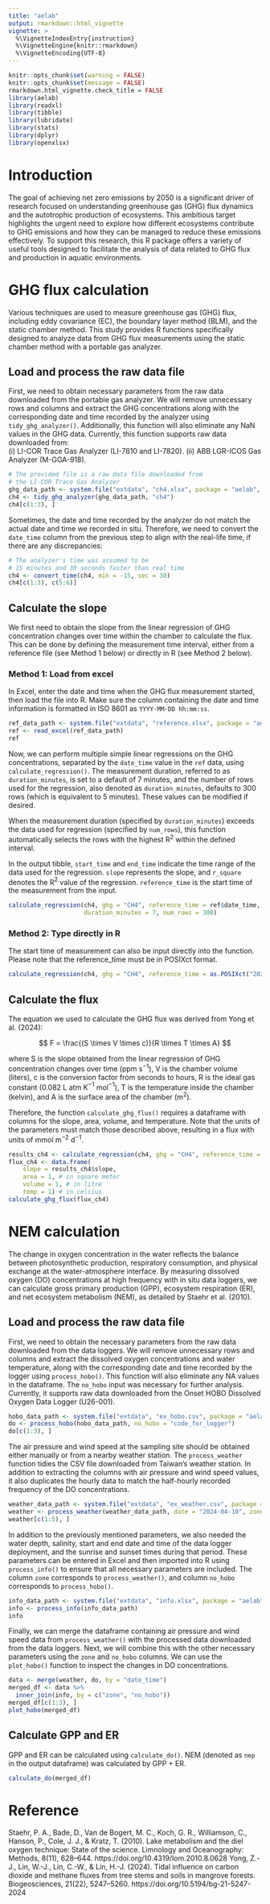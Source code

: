 ```yaml
---
title: "aelab"
output: rmarkdown::html_vignette
vignette: >
  %\VignetteIndexEntry{instruction}
  %\VignetteEngine{knitr::rmarkdown}
  %\VignetteEncoding{UTF-8}
---
```


```r
knitr::opts_chunk$set(warning = FALSE)
knitr::opts_chunk$set(message = FALSE)
rmarkdown.html_vignette.check_title = FALSE
library(aelab)
library(readxl)
library(tibble)
library(lubridate)
library(stats)
library(dplyr)
library(openxlsx)
```

# Introduction

The goal of achieving net zero emissions by 2050 is a significant driver of research focused on understanding greenhouse gas (GHG) flux dynamics and the autotrophic production of ecosystems. This ambitious target highlights the urgent need to explore how different ecosystems contribute to GHG emissions and how they can be managed to reduce these emissions effectively. To support this research, this R package offers a variety of useful tools designed to facilitate the analysis of data related to GHG flux and production in aquatic environments.

# GHG flux calculation

Various techniques are used to measure greenhouse gas (GHG) flux, including eddy covariance (EC), the boundary layer method (BLM), and the static chamber method. This study provides R functions specifically designed to analyze data from GHG flux measurements using the static chamber method with a portable gas analyzer.
 
## Load and process the raw data file

First, we need to obtain necessary parameters from the raw data downloaded from the portable gas analyzer. We will remove unnecessary rows and columns and extract the GHG concentrations along with the corresponding date and time recorded by the analyzer using `tidy_ghg_analyzer()`. Additionally, this function will also eliminate any NaN values in the GHG data. Currently, this function supports raw data downloaded from:  
(i) LI-COR Trace Gas Analyzer (LI-7810 and LI-7820).
(ii) ABB LGR-ICOS Gas Analyzer (M-GGA-918).

```r
# The provided file is a raw data file downloaded from 
# the LI-COR Trace Gas Analyzer
ghg_data_path <- system.file("extdata", "ch4.xlsx", package = "aelab", mustWork = T)
ch4 <- tidy_ghg_analyzer(ghg_data_path, "ch4")
ch4[c(1:3), ]
```

Sometimes, the date and time recorded by the analyzer do not match the actual date and time we recorded in situ. Therefore, we need to convert the `date_time` column from the previous step to align with the real-life time, if there are any discrepancies:

```r
# The analyzer's time was assumed to be 
# 15 minutes and 30 seconds faster than real time
ch4 <- convert_time(ch4, min = -15, sec = 30)
ch4[c(1:3), c(5:6)]
```

## Calculate the slope

We first need to obtain the slope from the linear regression of GHG concentration changes over time within the chamber to calculate the flux. This can be done by defining the measurement time interval, either from a reference file (see Method 1 below) or directly in R (see Method 2 below).

### Method 1: Load from excel

In Excel, enter the date and time when the GHG flux measurement started, then load the file into R. Make sure the column containing the date and time information is formatted in ISO 8601 as `YYYY-MM-DD hh:mm:ss`.

```r
ref_data_path <- system.file("extdata", "reference.xlsx", package = "aelab", mustWork = T)
ref <- read_excel(ref_data_path)
ref
```

Now, we can perform multiple simple linear regressions on the GHG concentrations, separated by the `date_time` value in the `ref` data, using `calculate_regression()`. The measurement duration, referred to as `duration_minutes`, is set to a default of 7 minutes, and the number of rows used for the regression, also denoted as `duration_minutes`, defaults to 300 rows (which is equivalent to 5 minutes). These values can be modified if desired. 

When the measurement duration (specified by `duration_minutes`) exceeds the data used for regression (specified by `num_rows`), this function automatically selects the rows with the highest R$^2$ within the defined interval.

In the output tibble, `start_time` and `end_time` indicate the time range of the data used for the regression. `slope` represents the slope, and `r_square` denotes the R$^2$ value of the regression. `reference_time` is the start time of the measurement from the input.

```r
calculate_regression(ch4, ghg = "CH4", reference_time = ref$date_time,
                     duration_minutes = 7, num_rows = 300)
```

### Method 2: Type directly in R

The start time of measurement can also be input directly into the function. Please note that the reference_time must be in POSIXct format.

```r
calculate_regression(ch4, ghg = "CH4", reference_time = as.POSIXct("2023-03-11 07:32:00", tz = "UTC"))
```

## Calculate the flux

The equation we used to calculate the GHG flux was derived from Yong et al. (2024):

$$
F = \frac{(S \times V \times c)}{R \times T \times A}
$$

where S is the slope obtained from the linear regression of GHG concentration changes over time (ppm s$^{-1}$), V is the chamber volume (liters), c is the conversion factor from seconds to hours, R is the ideal gas constant (0.082 L atm K$^{−1}$ mol$^{−1}$), T is the temperature inside the chamber (kelvin), and A is the surface area of the chamber (m$^2$).

Therefore, the function `calculate_ghg_flux()` requires a dataframe with columns for the slope, area, volume, and temperature. Note that the units of the parameters must match those described above, resulting in a flux with units of mmol m$^{-2}$ d$^{-1}$.

```r
results_ch4 <- calculate_regression(ch4, ghg = "CH4", reference_time = as.POSIXct("2023-03-11 07:32:00", tz = "UTC"))
flux_ch4 <- data.frame(
    slope = results_ch4$slope,
    area = 1, # in square meter
    volume = 1, # in litre
    temp = 1) # in celcius
calculate_ghg_flux(flux_ch4)
```

# NEM calculation

The change in oxygen concentration in the water reflects the balance between photosynthetic production, respiratory consumption, and physical exchange at the water-atmosphere interface. By measuring dissolved oxygen (DO) concentrations at high frequency with in situ data loggers, we can calculate gross primary production (GPP), ecosystem respiration (ER), and net ecosystem metabolism (NEM), as detailed by Staehr et al. (2010).

## Load and process the raw data file

First, we need to obtain the necessary parameters from the raw data downloaded from the data loggers. We will remove unnecessary rows and columns and extract the dissolved oxygen concentrations and water temperature, along with the corresponding date and time recorded by the logger using `process_hobo()`. This function will also eliminate any NA values in the dataframe. The `no_hobo` input was necessary for further analysis. Currently, it supports raw data downloaded from the Onset HOBO Dissolved Oxygen Data Logger (U26-001).

```r
hobo_data_path <- system.file("extdata", "ex_hobo.csv", package = "aelab")
do <- process_hobo(hobo_data_path, no_hobo = "code_for_logger")
do[c(1:3), ]
```

The air pressure and wind speed at the sampling site should be obtained either manually or from a nearby weather station. The `process_weather` function tidies the CSV file downloaded from Taiwan's weather station. In addition to extracting the columns with air pressure and wind speed values, it also duplicates the hourly data to match the half-hourly recorded frequency of the DO concentrations.

```r
weather_data_path <- system.file("extdata", "ex_weather.csv", package = "aelab")
weather <- process_weather(weather_data_path, date = "2024-04-10", zone = "zone_A")
weather[c(1:5), ]
```

In addition to the previously mentioned parameters, we also needed the water depth, salinity, start and end date and time of the data logger deployment, and the sunrise and sunset times during that period. These parameters can be entered in Excel and then imported into R using `process_info()` to ensure that all necessary parameters are included. The column `zone` corresponds to `process_weather()`, and column `no_hobo` corresponds to `process_hobo()`.

```r
info_data_path <- system.file("extdata", "info.xlsx", package = "aelab")
info <- process_info(info_data_path)
info
```

Finally, we can merge the dataframe containing air pressure and wind speed data from `process_weather()` with the processed data downloaded from the data loggers. Next, we will combine this with the other necessary parameters using the `zone` and `no_hobo` columns. We can use the `plot_hobo()` function to inspect the changes in DO concentrations.

```r
data <- merge(weather, do, by = "date_time")
merged_df <- data %>% 
  inner_join(info, by = c("zone", "no_hobo"))
merged_df[c(1:3), ]
plot_hobo(merged_df)
```

## Calculate GPP and ER

GPP and ER can be calculated using `calculate_do()`. NEM (denoted as `nep` in the output dataframe) was calculated by GPP + ER.

```r
calculate_do(merged_df)
```

# Reference

Staehr, P. A., Bade, D., Van de Bogert, M. C., Koch, G. R., Williamson, C., Hanson, P., Cole, J. J., & Kratz, T. (2010). Lake metabolism and the diel oxygen technique: State of the science. Limnology and Oceanography: Methods, 8(11), 628–644. https://doi.org/10.4319/lom.2010.8.0628
Yong, Z.-J., Lin, W.-J., Lin, C.-W., & Lin, H.-J. (2024). Tidal influence on carbon dioxide and methane fluxes from tree stems and soils in mangrove forests. Biogeosciences, 21(22), 5247–5260. https://doi.org/10.5194/bg-21-5247-2024
